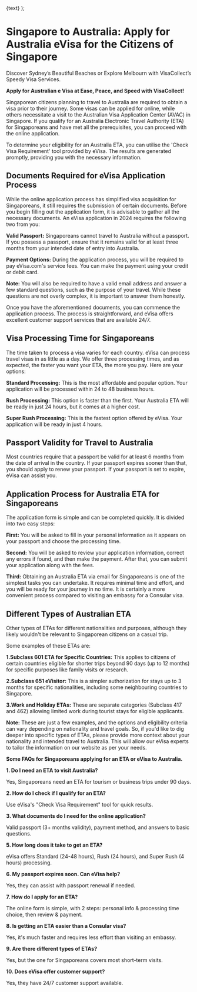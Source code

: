   <Link
    className="inline-flex items-center justify-center gap-1 text-lg font-semibold text-primary"
    href={href}
  >
    {text}
  </Link>
);

# Singapore to Australia: Apply for Australia eVisa for the Citizens of Singapore

Discover Sydney’s Beautiful Beaches or Explore Melbourn with VisaCollect’s Speedy Visa Services.

**Apply for Australian e Visa at Ease, Peace, and Speed with VisaCollect!**

Singaporean citizens planning to travel to Australia are required to obtain a visa prior to their journey. Some visas can be applied for online, while others necessitate a visit to the Australian Visa Application Center (AVAC) in Singapore. If you qualify for an Australia Electronic Travel Authority (ETA) for Singaporeans and have met all the prerequisites, you can proceed with the online application.

To determine your eligibility for an Australia ETA, you can utilise the 'Check Visa Requirement' tool provided by eVisa. The results are generated promptly, providing you with the necessary information.

## Documents Required for eVisa Application Process

While the online application process has simplified visa acquisition for Singaporeans,
it still requires the submission of certain documents. Before you begin filling out
the application form, it is advisable to gather all the necessary documents. An eVisa
application in 2024 requires the following two from you:

**Valid Passport:** Singaporeans cannot travel to Australia without a passport. If you possess a passport, ensure that it remains valid for at least three months from your intended date of entry into Australia.

**Payment Options:** During the application process, you will be required to pay eVisa.com's service fees. You can make the payment using your credit or debit card.

**Note:** You will also be required to have a valid email address and answer a few standard questions, such as the purpose of your travel. While these questions are not overly complex, it is important to answer them honestly.

Once you have the aforementioned documents, you can commence the application process. The process is straightforward, and eVisa offers excellent customer support services that are available 24/7.

## Visa Processing Time for Singaporeans

The time taken to process a visa varies for each country. eVisa can process travel visas in as little as a day. We offer three processing times, and as expected, the faster you want your ETA, the more you pay. Here are your options:

**Standard Processing:** This is the most affordable and popular option. Your application will be processed within 24 to 48 business hours.

**Rush Processing:** This option is faster than the first. Your Australia ETA will be ready in just 24 hours, but it comes at a higher cost.

**Super Rush Processing:** This is the fastest option offered by eVisa. Your application will be ready in just 4 hours.

## Passport Validity for Travel to Australia

Most countries require that a passport be valid for at least 6 months from the date of arrival in the country. If your passport expires sooner than that, you should apply to renew your passport. If your passport is set to expire, eVisa can assist you.

## Application Process for Australia ETA for Singaporeans

The application form is simple and can be completed quickly. It is divided into two easy steps:

**First:** You will be asked to fill in your personal information as it appears on your passport and choose the processing time.

**Second:** You will be asked to review your application information, correct any errors if found, and then make the payment. After that, you can submit your application along with the fees.

**Third:** Obtaining an Australia ETA via email for Singaporeans is one of the simplest tasks you can undertake. It requires minimal time and effort, and you will be ready for your journey in no time. It is certainly a more convenient process compared to visiting an embassy for a Consular visa.

## Different Types of Australian ETA

Other types of ETAs for different nationalities and purposes, although they likely wouldn't be relevant to Singaporean citizens on a casual trip.

Some examples of these ETAs are:

**1.Subclass 601 ETA for Specific Countries:** This applies to citizens of certain countries eligible for shorter trips beyond 90 days (up to 12 months) for specific purposes like family visits or research.

**2.Subclass 651 eVisitor:** This is a simpler authorization for stays up to 3 months for specific nationalities, including some neighbouring countries to Singapore.

**3.Work and Holiday ETAs:** These are separate categories (Subclass 417 and 462) allowing limited work during tourist stays for eligible applicants.

**Note:** These are just a few examples, and the options and eligibility criteria can vary depending on nationality and travel goals. So, if you'd like to dig deeper into specific types of ETAs, please provide more context about your nationality and intended travel to Australia. This will allow our eVisa experts to tailor the information on our website as per your needs.

**Some FAQs for Singaporeans applying for an ETA or eVisa to Australia.**

**1. Do I need an ETA to visit Australia?**

Yes, Singaporeans need an ETA for tourism or business trips under 90 days.

**2. How do I check if I qualify for an ETA?**

Use eVisa's "Check Visa Requirement" tool for quick results.

**3. What documents do I need for the online application?**

Valid passport (3+ months validity), payment method, and answers to basic questions.

**5. How long does it take to get an ETA?**

eVisa offers Standard (24-48 hours), Rush (24 hours), and Super Rush (4 hours) processing.

**6. My passport expires soon. Can eVisa help?**

Yes, they can assist with passport renewal if needed.

**7. How do I apply for an ETA?**

The online form is simple, with 2 steps: personal info & processing time choice, then review & payment.

**8. Is getting an ETA easier than a Consular visa?**

Yes, it's much faster and requires less effort than visiting an embassy.

**9. Are there different types of ETAs?**

Yes, but the one for Singaporeans covers most short-term visits.

**10. Does eVisa offer customer support?**

Yes, they have 24/7 customer support available.
